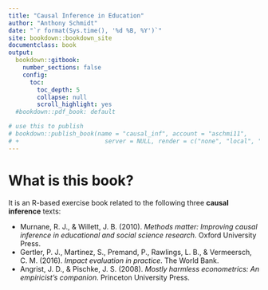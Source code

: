 ```yaml
---
title: "Causal Inference in Education"
author: "Anthony Schmidt"
date: "`r format(Sys.time(), '%d %B, %Y')`"
site: bookdown::bookdown_site
documentclass: book
output:
  bookdown::gitbook:
    number_sections: false
    config:
      toc:
        toc_depth: 5
        collapse: null
        scroll_highlight: yes
  #bookdown::pdf_book: default

# use this to publish
# bookdown::publish_book(name = "causal_inf", account = "aschmi11",
# +                        server = NULL, render = c("none", "local", "server"))
---
```


# What is this book?

It is an R-based exercise book related to the following three **causal inference** texts:


  * Murnane, R. J., & Willett, J. B. (2010). *Methods matter: Improving causal inference in educational and social science research*. Oxford University Press.
* Gertler, P. J., Martinez, S., Premand, P., Rawlings, L. B., & Vermeersch, C. M. (2016). *Impact evaluation in practice*. The World Bank.
* Angrist, J. D., & Pischke, J. S. (2008). *Mostly harmless econometrics: An empiricist's companion*. Princeton University Press.